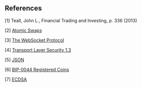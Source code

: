 ==References==

<nowiki>[1]</nowiki> Teall, John L., Financial Trading and Investing, p. 336 (2013)

<nowiki>[2]</nowiki> [https://github.com/decred/atomicswap Atomic Swaps]

<nowiki>[3]</nowiki> [https://tools.ietf.org/html/rfc6455 The WebSocket Protocol]

<nowiki>[4]</nowiki> [https://tools.ietf.org/html/rfc8446 Transport Layer Security 1.3]

<nowiki>[5]</nowiki> [https://tools.ietf.org/html/rfc8259 JSON]

<nowiki>[6]</nowiki> [https://github.com/satoshilabs/slips/blob/master/slip-0044.md BIP-0044 Registered Coins]

<nowiki>[7]</nowiki> [https://en.wikipedia.org/wiki/Elliptic_Curve_Digital_Signature_Algorithm ECDSA]
